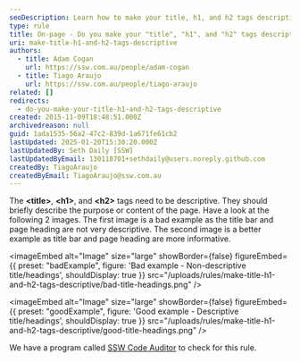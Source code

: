 ```yaml
---
seoDescription: Learn how to make your title, h1, and h2 tags descriptive for better SEO and user understanding.
type: rule
title: On-page - Do you make your "title", "h1", and "h2" tags descriptive?
uri: make-title-h1-and-h2-tags-descriptive
authors:
  - title: Adam Cogan
    url: https://ssw.com.au/people/adam-cogan
  - title: Tiago Araujo
    url: https://ssw.com.au/people/tiago-araujo
related: []
redirects:
  - do-you-make-your-title-h1-and-h2-tags-descriptive
created: 2015-11-09T18:48:51.000Z
archivedreason: null
guid: 1ada1535-56a2-47c2-839d-1a671fe61cb2
lastUpdated: 2025-01-20T15:30:20.000Z
lastUpdatedBy: Seth Daily [SSW]
lastUpdatedByEmail: 130118701+sethdaily@users.noreply.github.com
createdBy: TiagoAraujo
createdByEmail: TiagoAraujo@ssw.com.au
---
```


The **&lt;title&gt;**,  **&lt;h1&gt;**, and **&lt;h2&gt;** tags need to be descriptive. They should briefly describe the purpose or content of the page.
Have a look at the following 2 images. The first image is a bad example as the title bar and page heading are not very descriptive. The second image is a better example as title bar and page heading are more informative.

<imageEmbed
  alt="Image"
  size="large"
  showBorder={false}
  figureEmbed={{
    preset: "badExample",
    figure: 'Bad example - Non-descriptive title/headings',
    shouldDisplay: true
  }}
  src="/uploads/rules/make-title-h1-and-h2-tags-descriptive/bad-title-headings.png"
/>

<imageEmbed
  alt="Image"
  size="large"
  showBorder={false}
  figureEmbed={{
    preset: "goodExample",
    figure: 'Good example - Descriptive title/headings',
    shouldDisplay: true
  }}
  src="/uploads/rules/make-title-h1-and-h2-tags-descriptive/good-title-headings.png"
/>

We have a program called [SSW Code Auditor](http://codeauditor.com/) to check for this rule.
